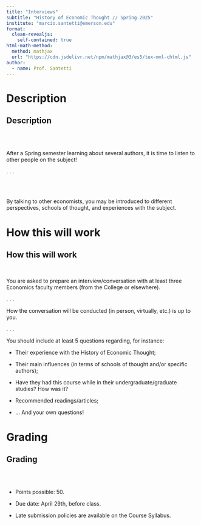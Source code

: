```yaml
---
title: "Interviews"
subtitle: "History of Economic Thought // Spring 2025"
institute: "marcio.santetti@emerson.edu"
format: 
  clean-revealjs:
    self-contained: true
html-math-method:
  method: mathjax
  url: "https://cdn.jsdelivr.net/npm/mathjax@3/es5/tex-mml-chtml.js"
author:
  - name: Prof. Santetti
---
```

  
# Description 
  
  
  
## Description

<br><br>

After a Spring semester learning about several authors, it is time to [listen to other people]{.note} on the subject!

. . .


<br><br>

By talking to other economists, you may be introduced to different [perspectives]{.note}, [schools of thought]{.note}, and [experiences]{.note} with the subject.


# How this will work


## How this will work

<br>


You are asked to prepare an [interview/conversation]{.note} with [at least three]{.note} Economics faculty members (from the College or elsewhere).

. . .

How the conversation will be [conducted]{.note} (in person, virtually, etc.) is up to you.

. . .

You should include [at least 5 questions]{.note} regarding, for instance:

- Their [experience]{.note} with the History of Economic Thought;

- Their main [influences]{.note} (in terms of schools of thought and/or specific authors);

- Have they had this [course]{.note} while in their undergraduate/graduate studies? How was it?

- [Recommended]{.note} readings/articles;

- ... And [your own]{.note} questions!


  
# Grading


## Grading

<br><br>

- Points possible: [50]{.note}.

- Due date: [April 29th, before class]{.note}.

- Late submission policies are available on the [Course Syllabus]{.note}.
  






